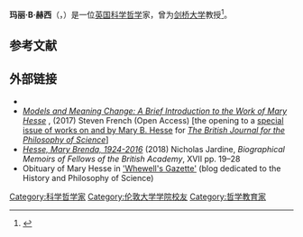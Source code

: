 {{Infobox philosopher
| region = [[西方哲学|西方哲学]]
| era    = [[当代哲学|当代哲学]]
| name   = Mary Hesse
| image             = <!-- 檔案不存在 Mary_Hesse.jpg ，可從英文維基百科取得 -->
| caption           = 
| birth_name        = Mary Brenda Hesse
| birth_date         = 1924年10月15日
| birth_place        = {{UK}}[[英格兰|英格兰]][[薩里郡|薩里郡]][[賴蓋特|賴蓋特]]
| death_date         = 2016年10月2日
| death_place        =
| school_tradition  = [[分析哲學|分析哲學]]
| alma_mater        = [[伦敦帝国学院|伦敦帝国学院]]<br>[[伦敦大学学院|伦敦大学学院]]
| institutions      = [[伦敦大学|伦敦大学]]<br>[[剑桥大学|剑桥大学]]
| main_interests    = [[科学哲学|科学哲学]]
| influences        = 
| influenced        = 
| notable_ideas     = 
| awards            = 
| website           = {{URL|http://www.collodel.org/}}
| thesis_title      = 
| thesis_url        = 
| thesis_year       = 
| doctoral_advisor  = 
| academic_advisors = 
| doctoral_students = [[Hugh_Mellor|Hugh Mellor]]
}}
'''玛丽·B·赫西'''（{{lang-en|Mary Brenda Hesse}}，{{bd|1924年|10月15日|2016年|10月2日}}）是一位[[英国|英国]][[科学哲学|科学哲学]]家，曾为[[剑桥大学|剑桥大学]]教授<ref>{{Cite journal|last=Hallberg|first=Margareta|date=2017-06-01|title=Revolutions and Reconstructions in the Philosophy of Science: Mary Hesse (1924–2016)|journal=[[Journal_for_General_Philosophy_of_Science|Journal for General Philosophy of Science]]|language=en|volume=48|issue=2|pages=161–171|doi=10.1007/s10838-017-9364-1|issn=1572-8587|doi-access=free}}</ref>。
== 参考文献 ==
{{reflist}}

== 外部链接 ==
* {{Cite web|url=http://www.collodel.org/hesse/|title=Website in Honour of Mary Hesse|last=Collodel|first=Matteo|website=Website in Honour of Mary Hesse|access-date=2019-09-16|archive-date=2020-12-12|archive-url=https://web.archive.org/web/20201212121611/http://www.collodel.org/hesse/|dead-url=no}}
* ''[https://academic.oup.com/bjps/pages/mary_hesse_introduction Models and Meaning Change: A Brief Introduction to the Work of Mary Hesse] {{Wayback|url=https://academic.oup.com/bjps/pages/mary_hesse_introduction |date=20210123082647 }}'', (2017) Steven French (Open Access) [the opening to a [https://academic.oup.com/bjps/pages/Mary_Hesse special issue of works on and by Mary B. Hesse] {{Wayback|url=https://academic.oup.com/bjps/pages/Mary_Hesse |date=20210123082650 }} for ''[[The_British_Journal_for_the_Philosophy_of_Science|The British Journal for the Philosophy of Science]]'']
* ''[https://www.thebritishacademy.ac.uk/sites/default/files/Memoirs_17-02-%20Hesse.pdf Hesse, Mary Brenda, 1924-2016] {{Wayback|url=https://www.thebritishacademy.ac.uk/sites/default/files/Memoirs_17-02-%20Hesse.pdf |date=20190916055525 }}'' (2018) Nicholas Jardine, ''Biographical Memoirs of Fellows of the British Academy'', XVII pp. 19–28
*Obituary of Mary Hesse in [https://whewellsghost.wordpress.com/2016/10/11/whewells-gazette-year-3-vol-08/ 'Whewell's Gazette'] {{Wayback|url=https://whewellsghost.wordpress.com/2016/10/11/whewells-gazette-year-3-vol-08/ |date=20210201115152 }} (blog dedicated to the History and Philosophy of Science)

{{Authority control}}

{{DEFAULTSORT:Hesse, Mary}}

[[Category:科学哲学家|Category:科学哲学家]]
[[Category:伦敦大学学院校友|Category:伦敦大学学院校友]]
[[Category:哲学教育家|Category:哲学教育家]]